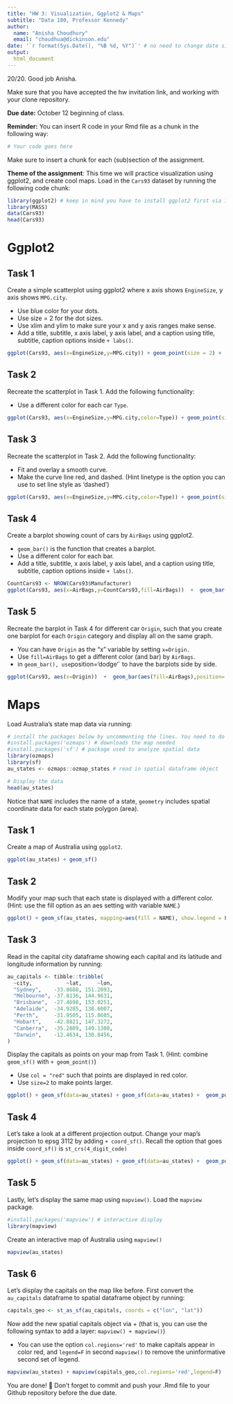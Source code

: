 ```yaml
---
title: "HW 3: Visualization, Ggplot2 & Maps"
subtitle: "Data 180, Professor Kennedy"
author: 
  name: "Anisha Choudhury"
  email: "choudhua@dickinson.edu"
date: '`r format(Sys.Date(), "%B %d, %Y")`' # no need to change date since this line grabs today's date
output: 
  html_document
---
```

20/20. Good job Anisha. 

Make sure that you have accepted the hw invitation link, and working with your clone repository.

**Due date:** October 12 beginning of class.

**Reminder:** You can insert R code in your Rmd file as a chunk in the following way:
```r
# Your code goes here
```
Make sure to insert a chunk for each (sub)section of the assignment.

**Theme of the assignment**: This time we will practice visualization using ggplot2, and create cool maps. Load in the `Cars93` dataset by running the following code chunk:

```r
library(ggplot2) # keep in mind you have to install ggplot2 first via install.packages() if it's not installed in your machine
library(MASS)
data(Cars93)
head(Cars93)
```

# Ggplot2

## Task 1
Create a simple scatterplot using ggplot2 where x axis shows `EngineSize`, y axis shows `MPG.city`.

* Use blue color for your dots.
* Use size = 2 for the dot sizes.
* Use xlim and ylim to make sure your x and y axis ranges make sense.
* Add a title, subtitle, x axis label, y axis label, and a caption using title, subtitle, caption options inside `+ labs()`.

 
```r
ggplot(Cars93, aes(x=EngineSize,y=MPG.city)) + geom_point(size = 2) +  geom_point(col = "blue") + ylim (15, 46) +  xlim(1, 5.7) +labs(title = "Engine size vs MPG city",subtitle = "Plot of MPG city by Engine size", caption = "Engine size(range 1-5.7) vs MPG city(range 15-46)",x = "Engine size", y = "MPG city") 
```

## Task 2
Recreate the scatterplot in Task 1. Add the following functionality:

* Use a different color for each car `Type`.
```r
ggplot(Cars93, aes(x=EngineSize,y=MPG.city,color=Type)) + geom_point(size = 2) + ylim (15, 46) +  xlim(1, 5.7) +labs(title = "Engine size vs MPG city",subtitle = "Plot of MPG city by Engine size", caption = "Engine size(range 1-5.7) vs MPG city(range 15-46)",x = "Engine size", y = "MPG city") 
```

## Task 3
Recreate the scatterplot in Task 2. Add the following functionality:

* Fit and overlay a smooth curve.
* Make the curve line red, and dashed. (Hint linetype is the option you can use to set line style as 'dashed')

```r
ggplot(Cars93, aes(x=EngineSize,y=MPG.city,color=Type)) + geom_point(size = 2) + ylim (15, 46) +  xlim(1, 5.7) +labs(title = "Engine size vs MPG city",subtitle = "Plot of MPG city by Engine size", caption = "Engine size(range 1-5.7) vs MPG city(range 15-46)",x = "Engine size", y = "MPG city") + geom_smooth(method ="loess", linetype="dashed",color="red")

```

## Task 4
Create a barplot showing count of cars by `AirBags` using ggplot2.

* `geom_bar()` is the function that creates a barplot.
* Use a different color for each bar.
* Add a title, subtitle, x axis label, y axis label, and a caption using title, subtitle, caption options inside `+ labs()`.

```r
CountCars93 <- NROW(Cars93$Manufacturer)
ggplot(Cars93, aes(x=AirBags,y=CountCars93,fill=AirBags))  +  geom_bar(stat="identity") + labs(title = "Car counts vs airbags",subtitle = "Plot of count of cars by airbags", caption = "Count of cars vs airbags barplot",x = "airbags", y = "counts")
```

## Task 5
Recreate the barplot in Task 4 for different car `Origin`, such that you create one barplot for each `Origin` category and display all on the same graph.

* You can have `Origin` as the "x" variable by setting `x=Origin.`
* Use `fill=AirBags` to get a different color (and bar) by `AirBags`.
* in `geom_bar(), use `position='dodge'` to have the barplots side by side.

```r
ggplot(Cars93, aes(x=Origin))  +  geom_bar(aes(fill=AirBags),position='dodge') 
```

# Maps
Load Australia's state map data via running:
```r
# install the packages below by uncommenting the lines. You need to do this only once.
#install.packages('ozmaps') # downloads the map needed
#install.packages('sf') # package used to analyze spatial data
library(ozmaps)
library(sf)
au_states <- ozmaps::ozmap_states # read in spatial dataframe object

# Display the data
head(au_states)
```
Notice that `NAME` includes the name of a state, `geometry` includes spatial coordinate data for each state polygon (area).

## Task 1
Create a map of Australia using `ggplot2`.
```r
ggplot(au_states) + geom_sf()  
```

## Task 2
Modify your map such that each state is displayed with a different color. (Hint: use the fill option as an aes setting with variable `NAME`.)
```r
ggplot() + geom_sf(au_states, mapping=aes(fill = NAME), show.legend = FALSE)  
```
## Task 3
Read in the capital city dataframe showing each capital and its latitude and longitude information by running:
```r
au_capitals <- tibble::tribble( 
  ~city,           ~lat,     ~lon,
  "Sydney",    -33.8688, 151.2093,  
  "Melbourne", -37.8136, 144.9631, 
  "Brisbane",  -27.4698, 153.0251, 
  "Adelaide",  -34.9285, 138.6007, 
  "Perth",     -31.9505, 115.8605, 
  "Hobart",    -42.8821, 147.3272, 
  "Canberra",  -35.2809, 149.1300, 
  "Darwin",    -12.4634, 130.8456, 
)
```

Display the capitals as points on your map from Task 1. (Hint: combine `geom_sf()` with `+ geom_point()`)

* Use `col = "red"` such that points are displayed in red color.
* Use `size=2` to make points larger.

```r
ggplot() + geom_sf(data=au_states) + geom_sf(data=au_states) +  geom_point(data=au_capitals, mapping = aes(x = lon, y = lat), colour = "red", size=2)  
```


## Task 4
Let's take a look at a different projection output. Change your map's projection to epsg 3112 by adding `+ coord_sf()`. Recall the option that goes inside `coord_sf()` is `st_crs(4_digit_code)`
```r
ggplot() + geom_sf(data=au_states) + geom_sf(data=au_states) +  geom_point(data=au_capitals, mapping = aes(x = lon, y = lat), colour = "red", size=2)  + coord_sf(crs = st_crs(3112))
```

## Task 5
Lastly, let's display the same map using `mapview()`. Load the `mapview` package.

```r
#install.packages('mapview') # interactive display
library(mapview)
```
Create an interactive map of Australia using `mapview()`

```r
mapview(au_states)
```

## Task 6
Let's display the capitals on the map like before. First convert the `au_capitals` dataframe to spatial dataframe object by running:
```r
capitals_geo <- st_as_sf(au_capitals, coords = c("lon", "lat"))
```

Now add the new spatial capitals object via + (that is, you can use the following syntax to add a layer: `mapview() + mapview()`)

* You can use the option `col.regions='red'` to make capitals appear in color red, and `legend=F` in second `mapview()` to remove the uninformative second set of legend. 

```r
mapview(au_states) + mapview(capitals_geo,col.regions='red',legend=F)
```



You are done! 🏁 Don't forget to commit and push your .Rmd file to your Github repository before the due date.


